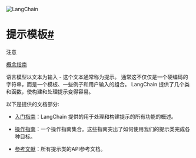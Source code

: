

<Head>
  <script>
    {
      `(function() {
         var _hmt = _hmt || [];
(function() {
  var hm = document.createElement("script");
  hm.src = "https://hm.baidu.com/hm.js?e60fb290e204e04c5cb6f79b0ac1e697";
  var s = document.getElementsByTagName("script")[0]; 
  s.parentNode.insertBefore(hm, s);
})();
       })();`
    }
  </script>
</Head>

![LangChain](https://pica.zhimg.com/50/v2-56e8bbb52aa271012541c1fe1ceb11a2_r.gif)





提示模板[#](#prompt-templates "到本标题的永久链接")
======================================

注意

[概念指南](https://docs.langchain.com/docs/components/prompts/prompt-template)

语言模型以文本为输入 - 这个文本通常称为提示。
通常这不仅仅是一个硬编码的字符串，而是一个模板、一些例子和用户输入的组合。
LangChain 提供了几个类和函数，使构建和处理提示变得容易。

以下是提供的文档部分:

* [入门指南](./prompt_templates/getting_started.html)：LangChain 提供的用于处理和构建提示的所有功能的概述。

* [操作指南](./prompt_templates/how_to_guides.html)：一个操作指南集合。这些指南突出了如何使用我们的提示类完成各种目标。

* [参考文献](../../reference/prompts.html)：所有提示类的API参考文档。

